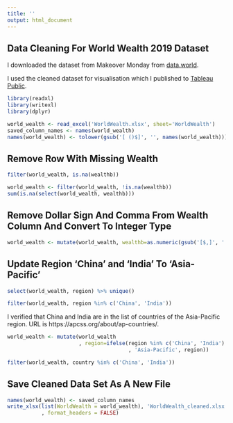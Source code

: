 ```yaml
---
title: ''
output: html_document
---
```


## Data Cleaning For World Wealth 2019 Dataset

I downloaded the dataset from Makeover Monday from [data.world](https://data.world/makeovermonday/2020w7-world-wealth).

I used the cleaned dataset for visualisation which I published to [Tableau Public](https://public.tableau.com/profile/steffen.zou.weilun#!/vizhome/TotalWealthByRegionCountryIn2019/TotalWealthByRegionCountryIn2019).

```r
library(readxl)
library(writexl)
library(dplyr)

world_wealth <- read_excel('WorldWealth.xlsx', sheet='WorldWealth')
saved_column_names <- names(world_wealth)
names(world_wealth) <- tolower(gsub('[ ()$]', '', names(world_wealth)))
```


## Remove Row With Missing Wealth

```r
filter(world_wealth, is.na(wealthb))
```

```r
world_wealth <- filter(world_wealth, !is.na(wealthb))
sum(is.na(select(world_wealth, wealthb)))
```


## Remove Dollar Sign And Comma From Wealth Column And Convert To Integer Type

```r
world_wealth <- mutate(world_wealth, wealthb=as.numeric(gsub('[$,]', '', wealthb)))
```

## Update Region 'China' and 'India' To 'Asia-Pacific'

```r
select(world_wealth, region) %>% unique()
```

```r
filter(world_wealth, region %in% c('China', 'India'))
```
I verified that China and India are in the list of countries of the Asia-Pacific region. URL is https://apcss.org/about/ap-countries/.

```r
world_wealth <- mutate(world_wealth
                       , region=ifelse(region %in% c('China', 'India')
                                       , 'Asia-Pacific', region))

filter(world_wealth, country %in% c('China', 'India'))
```


## Save Cleaned Data Set As A New File

```r
names(world_wealth) <- saved_column_names
write_xlsx(list(WorldWealth = world_wealth), 'WorldWealth_cleaned.xlsx'
           , format_headers = FALSE)
```

